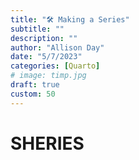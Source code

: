 ```yaml
---
title: "🛠️ Making a Series"
subtitle: ""
description: ""
author: "Allison Day"
date: "5/7/2023"
categories: [Quarto]
# image: timp.jpg
draft: true
custom: 50
---
```


# SHERIES


<!-- generate a ton of text -->